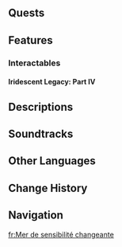 {{Stub}}
{{About|the subarea|the soundtrack|Sea of Shifting Sentience (Soundtrack)}}
{{Location Infobox
|image        = Sea of Shifting Sentience.png
|type         = Subarea
|map_level    = 
|area         = Ancient Sacred Mountain
|region       = Natlan
|map          = Ancient Sacred Mountain
}}
{{Location Intro|description=<p>{{If Self|Sea of Shifting Sentience|It|The Sea of Shifting Sentience}} contains large pools of [[Liquid Phlogiston]], in which the ancient [[dragon]]s once submerged themselves to absorb the knowledge and wisdom stored in the primal flame.</p>}}
<!--
==Points of Interest==
{{Locations by Category Gallery|type=Points of Interest}}
-->
==Quests==
{{Quests by Category List|Sea of Shifting Sentience Quests|heo=1}}

==Features==
<!--
===Exploration===
* 

===Local Specialties===
* {{Item|}}
-->
===Interactables===
====Iridescent Legacy: Part IV====
{{Transclude|Iridescent Legacy|Iridescent Legacy: Part IV|main=1}}
<!--
==Puzzles==
===Puzzle Name===
-->

==Descriptions==
{{Description/Viewpoint|Fiery Flowing Sea of Sentience}}

==Soundtracks==
{{Soundtracks by Category Table|type=location}}
<!--
==Lore==

==Trivia==
*

==Gallery==
<gallery>

</gallery>
-->
==Other Languages==
{{Other Languages
|en       = Sea of Shifting Sentience
|zhs      = 分流识海
|zhs_rm   = 
|zht      = 分流識海
|zht_rm   = 
|zh_tl    = 
|ja       = {{Rubi|知|ち}}を{{Rubi|授ける|さず}}{{Rubi|海|うみ}}
|ja_rm    = 
|ja_tl    = 
|ko       = 갈라진 지식의 바다
|ko_tl    = 
|es       = Mar del Conocimiento Divergente
|es_tl    = Sea of Divergent Knowledge
|fr       = Mer de sensibilité changeante
|fr_tl    = Sea of Shifting Sensibility
|ru       = Море переменчивого сознания
|ru_tl    = 
|th       = Sea of Shifting Sentience
|vi       = Nhánh Biển Nhận Thức
|vi_tl    = 
|de       = See der wandernden Sinne
|de_tl    = 
|id       = Sea of Shifting Sentience
|pt       = Mar da Consciência Inconstante
|pt_tl    = 
|tr       = Geçişken Duyguların Denizi
|tr_tl    = 
|it       = Mare dei Pensieri Mutevoli
|it_tl    = 
}}

==Change History==
{{Change History|5.5}}

==Navigation==
{{Area Navbox|Natlan}}

[[fr:Mer de sensibilité changeante]]